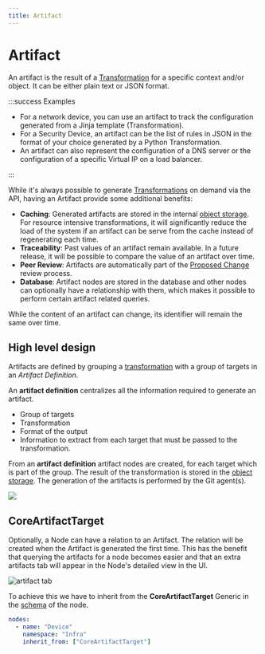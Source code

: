 ```yaml
---
title: Artifact
---
```


# Artifact

An artifact is the result of a [Transformation](./transformation.mdx) for a specific context and/or object. It can be either plain text or JSON format.

:::success Examples

- For a network device, you can use an artifact to track the configuration generated from a Jinja template (Transformation).
- For a Security Device, an artifact can be the list of rules in JSON in the format of your choice generated by a Python Transformation.
- An artifact can also represent the configuration of a DNS server or the configuration of a specific Virtual IP on a load balancer.

:::

While it's always possible to generate [Transformations](./transformation.mdx) on demand via the API, having an Artifact provide some additional benefits:

- **Caching**: Generated artifacts are stored in the internal [object storage](./object-storage.mdx). For resource intensive transformations, it will significantly reduce the load of the system if an artifact can be serve from the cache instead of regenerating each time.
- **Traceability**: Past values of an artifact remain available. In a future release, it will be possible to compare the value of an artifact over time.
- **Peer Review**: Artifacts are automatically part of the [Proposed Change](./proposed-change.mdx) review process.
- **Database**: Artifact nodes are stored in the database and other nodes can optionally have a relationship with them, which makes it possible to perform certain artifact related queries.

While the content of an artifact can change, its identifier will remain the same over time.

## High level design

Artifacts are defined by grouping a [transformation](./transformation.mdx) with a group of targets in an *Artifact Definition*.

An **artifact definition** centralizes all the information required to generate an artifact.

- Group of targets
- Transformation
- Format of the output
- Information to extract from each target that must be passed to the transformation.

From an **artifact definition** artifact nodes are created, for each target which is part of the group. The result of the transformation is stored in the [object storage](./object-storage.mdx). The generation of the artifacts is performed by the Git agent(s).

![](../media/topics/artifact/architecture.excalidraw.svg)

## CoreArtifactTarget

Optionally, a Node can have a relation to an Artifact. The relation will be created when the Artifact is generated the first time. This has the benefit that querying the artifacts for a node becomes easier and that an extra artifacts tab will appear in the Node's detailed view in the UI.

![artifact tab](../media/topics/artifact/node_detail_view_artifact_tab.png)

To achieve this we have to inherit from the **CoreArtifactTarget** Generic in the [schema](./schema.mdx) of the node.

```yaml
nodes:
  - name: "Device"
    namespace: "Infra"
    inherit_from: ["CoreArtifactTarget"]
```
